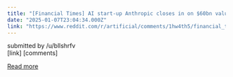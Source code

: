 ```yaml
---
title: "[Financial Times] AI start-up Anthropic closes in on $60bn valuation"
date: "2025-01-07T23:04:34.000Z"
link: "https://www.reddit.com/r/artificial/comments/1hw4th5/financial_times_ai_startup_anthropic_closes_in_on/"
---
```


submitted by    /u/bllshrfv  
 [link]   [comments]

[Read more](https://www.reddit.com/r/artificial/comments/1hw4th5/financial_times_ai_startup_anthropic_closes_in_on/)
